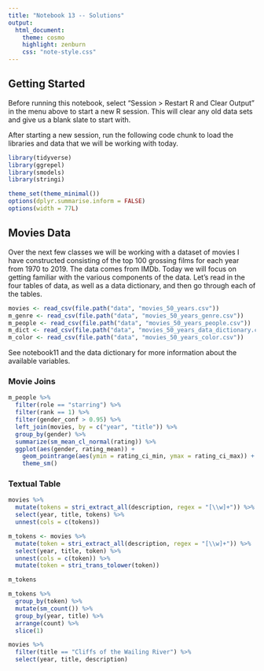 ```yaml
---
title: "Notebook 13 -- Solutions"
output:
  html_document:
    theme: cosmo
    highlight: zenburn
    css: "note-style.css"
---
```


## Getting Started

Before running this notebook, select "Session > Restart R and Clear Output" in
the menu above to start a new R session. This will clear any old data sets and
give us a blank slate to start with.

After starting a new session, run the following code chunk to load the
libraries and data that we will be working with today.

```r
library(tidyverse)
library(ggrepel)
library(smodels)
library(stringi)

theme_set(theme_minimal())
options(dplyr.summarise.inform = FALSE)
options(width = 77L)
```

## Movies Data

Over the next few classes we will be working with a dataset of movies I have
constructed consisting of the top 100 grossing films for each year from 1970 to
2019. The data comes from IMDb. Today we will focus on getting familiar with
the various components of the data. Let's read in the four tables of data,
as well as a data dictionary, and then go through each of the tables.

```r
movies <- read_csv(file.path("data", "movies_50_years.csv"))
m_genre <- read_csv(file.path("data", "movies_50_years_genre.csv"))
m_people <- read_csv(file.path("data", "movies_50_years_people.csv"))
m_dict <- read_csv(file.path("data", "movies_50_years_data_dictionary.csv"))
m_color <- read_csv(file.path("data", "movies_50_years_color.csv"))
```

See notebook11 and the data dictionary for more information about the available
variables.

### Movie Joins



```r
m_people %>%
  filter(role == "starring") %>%
  filter(rank == 1) %>%
  filter(gender_conf > 0.95) %>%
  left_join(movies, by = c("year", "title")) %>%
  group_by(gender) %>%
  summarize(sm_mean_cl_normal(rating)) %>%
  ggplot(aes(gender, rating_mean)) +
    geom_pointrange(aes(ymin = rating_ci_min, ymax = rating_ci_max)) +
    theme_sm()
```


### Textual Table

```r
movies %>%
  mutate(tokens = stri_extract_all(description, regex = "[\\w]+")) %>%
  select(year, title, tokens) %>%
  unnest(cols = c(tokens))
```

```r
m_tokens <- movies %>%
  mutate(token = stri_extract_all(description, regex = "[\\w]+")) %>%
  select(year, title, token) %>%
  unnest(cols = c(token)) %>%
  mutate(token = stri_trans_tolower(token))

m_tokens
```

```r
m_tokens %>%
  group_by(token) %>%
  mutate(sm_count()) %>%
  group_by(year, title) %>%
  arrange(count) %>%
  slice(1)

movies %>%
  filter(title == "Cliffs of the Wailing River") %>%
  select(year, title, description)
```
